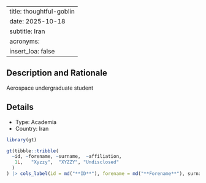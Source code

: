 
---
title: thoughtful-goblin
date: 2025-10-18
subtitle: Iran
acronyms:
  insert_loa: false
---

## Description and Rationale

Aerospace undergraduate student

## Details

* Type: Academia
* Country: Iran

```r
library(gt)

gt(tibble::tribble(
  ~id, ~forename, ~surname,  ~affiliation,
   1L,   "Xyzzy",  "XYZZY", "Undisclosed"
  )
) |> cols_label(id = md("**ID**"), forename = md("**Forename**"), surname ~ md("**Surname**"), affiliation ~ md("**Affiliation**"))
```
